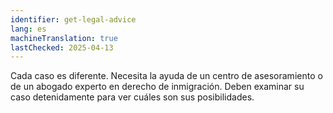 ```yaml
---
identifier: get-legal-advice
lang: es
machineTranslation: true
lastChecked: 2025-04-13
---
```


Cada caso es diferente. Necesita la ayuda de un <InternalShortLink identifier="contacts">centro de asesoramiento</InternalShortLink> o de un abogado experto en derecho de inmigración. Deben examinar su caso detenidamente para ver cuáles son sus posibilidades.

